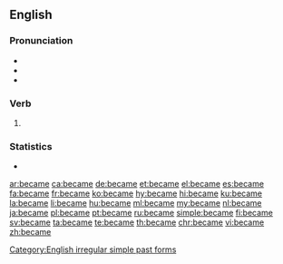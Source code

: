 ==English==

===Pronunciation===
* {{IPA|/bɪˈkeɪm/|lang=en}}
* {{audio|en-us-became.ogg|Audio (US)|lang=en}}
* {{rhymes|eɪm|lang=en}}
{{hyphenation|be|came|lang=en}}

===Verb===
{{head|en|verb form}}

# {{en-simple past of|become}}

===Statistics===
* {{rank|point|letter|become|348|became|second|United|free}}

[[Category:English irregular simple past forms]]

[[ar:became]]
[[ca:became]]
[[de:became]]
[[et:became]]
[[el:became]]
[[es:became]]
[[fa:became]]
[[fr:became]]
[[ko:became]]
[[hy:became]]
[[hi:became]]
[[ku:became]]
[[la:became]]
[[li:became]]
[[hu:became]]
[[ml:became]]
[[my:became]]
[[nl:became]]
[[ja:became]]
[[pl:became]]
[[pt:became]]
[[ru:became]]
[[simple:became]]
[[fi:became]]
[[sv:became]]
[[ta:became]]
[[te:became]]
[[th:became]]
[[chr:became]]
[[vi:became]]
[[zh:became]]
